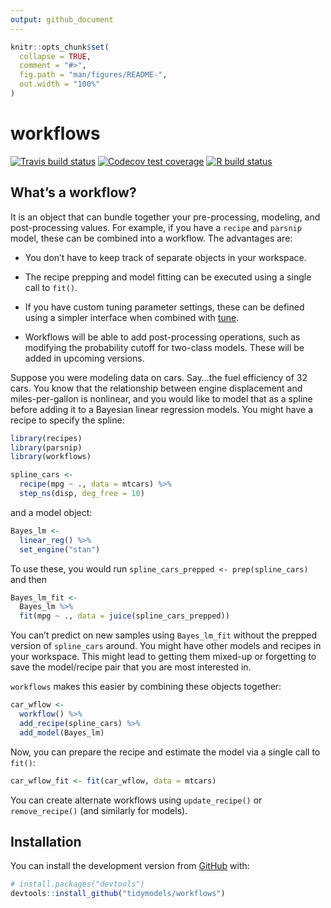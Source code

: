 ```yaml
---
output: github_document
---
```


<!-- README.md is generated from README.Rmd. Please edit that file -->

```r
knitr::opts_chunk$set(
  collapse = TRUE,
  comment = "#>",
  fig.path = "man/figures/README-",
  out.width = "100%"
)
```

# workflows

<!-- badges: start -->
[![Travis build status](https://travis-ci.org/tidymodels/workflows.svg?branch=master)](https://travis-ci.org/tidymodels/workflows)
[![Codecov test coverage](https://codecov.io/gh/tidymodels/workflows/branch/master/graph/badge.svg)](https://codecov.io/gh/tidymodels/workflows?branch=master)
[![R build status](https://github.com/tidymodels/workflows/workflows/R-CMD-check/badge.svg)](https://github.com/tidymodels/workflows)
<!-- badges: end -->

## What's a workflow? 

It is an object that can bundle together your pre-processing, modeling, and post-processing values. For example, if you have a `recipe` and `parsnip` model, these can be combined into a workflow. The advantages are:

 * You don't have to keep track of separate objects in your workspace. 

 * The recipe prepping and model fitting can be executed using a single call to `fit()`. 

 * If you have custom tuning parameter settings, these can be defined using a simpler interface when combined with [tune](https://github.com/tidymodels/tune). 

 * Workflows will be able to add post-processing operations, such as modifying the probability cutoff for two-class models. These will be added in upcoming versions. 

Suppose you were modeling data on cars. Say...the fuel efficiency of 32 cars. You know that the relationship between engine displacement and miles-per-gallon is nonlinear, and you would like to model that as a spline before adding it to a Bayesian linear regression models. You might have a recipe to specify the spline:

```r
library(recipes)
library(parsnip)
library(workflows)

spline_cars <- 
  recipe(mpg ~ ., data = mtcars) %>% 
  step_ns(disp, deg_free = 10)
```

and a model object:

```r
Bayes_lm <- 
  linear_reg() %>% 
  set_engine("stan")
```

To use these, you would run `spline_cars_prepped <- prep(spline_cars)` and then

```r
Bayes_lm_fit <- 
  Bayes_lm %>% 
  fit(mpg ~ ., data = juice(spline_cars_prepped))
```

You can't predict on new samples using `Bayes_lm_fit` without the prepped version of `spline_cars` around. You might have other models and recipes in your workspace. This might lead to getting them mixed-up or forgetting to save the model/recipe pair that you are most interested in.

`workflows` makes this easier by combining these objects together:

```r
car_wflow <- 
  workflow() %>% 
  add_recipe(spline_cars) %>% 
  add_model(Bayes_lm)
```

Now, you can prepare the recipe and estimate the model via a single call to `fit()`:

```r
car_wflow_fit <- fit(car_wflow, data = mtcars)
```

You can create alternate workflows using `update_recipe()` or `remove_recipe()` (and similarly for models). 

## Installation

You can install the development version from [GitHub](https://github.com/) with:

``` r
# install.packages("devtools")
devtools::install_github("tidymodels/workflows")
```
